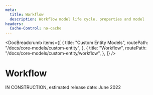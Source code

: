 ```yaml
---
meta:
  title: Workflow
  description: Workflow model life cycle, properties and model
headers:
  Cache-Control: no-cache
---
```



<DocBreadcrumb
  items={[
    {
      title: "Custom Entity Models",
      routePath: "/docs/core-models/custom-entity",
    },
    {
      title: "Workflow",
      routePath: "/docs/core-models/custom-entity/workflow",
    },
  ]}
/>

# Workflow

IN CONSTRUCTION, estimated release date: June 2022
